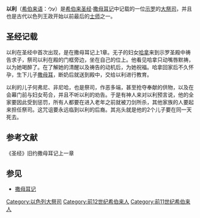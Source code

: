 '''以利'''（[[希伯来语|希伯来语]]：עֵלִי）是[[希伯来圣经|希伯来圣经]]·[[撒母耳记|撒母耳记]]中记载的一位[[示罗|示罗]]的[[大祭司_(犹太教)|大祭司]]，并且也是古代以色列王政开始以前最后的[[士师|士师]]之一。

==圣经记载==
以利在圣经中首次出现，是在撒母耳记上1章。无子的妇女[[哈拿|哈拿]]来到示罗圣殿中祷告求子，祭司以利在殿的门框旁边，坐在自己的位上。他看见哈拿只动嘴唇默祷，以为她喝醉了。在了解她的清醒以及祷告的动机后，为她祝福。哈拿回家后不久怀孕，生下儿子[[撒母耳|撒母耳]]，断奶后就送到殿中，交给以利进行教育。

以利的儿子何弗尼、非尼哈，也是祭司，作恶多端，甚至抢夺奉献的供物，以及在会幕门前与妇女苟合，并且不听以利的劝告。于是有神人来对以利预言说，他的全家要因此受到惩罚，所有人都要在进入老年之前就被刀剑所杀，其他家族的人要起来担任祭司。这咒诅要永远临到以利的后裔。其兆头就是他的2个儿子要在同一天死去。 

== 参考文献 ==
《圣经》旧约撒母耳记上一章
<references />

== 参见 ==
*[[撒母耳记|撒母耳记]]

[[Category:以色列大祭司|Category:以色列大祭司]]
[[Category:前12世纪希伯来人|Category:前12世纪希伯来人]]
[[Category:前11世纪希伯来人|Category:前11世纪希伯来人]]